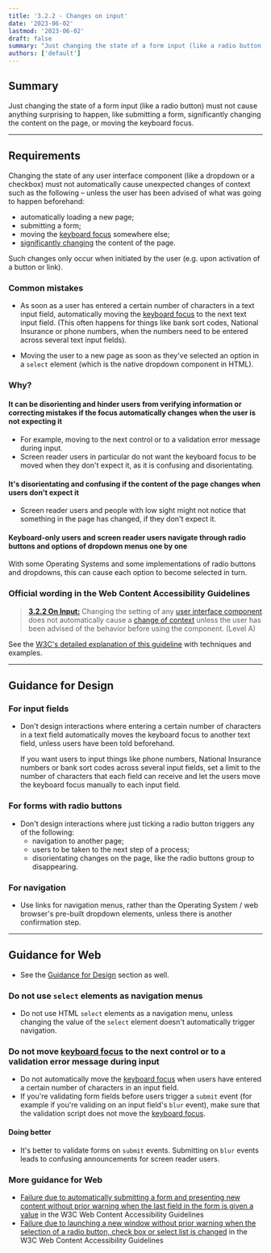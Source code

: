 ```yaml
---
title: '3.2.2 - Changes on input'
date: '2023-06-02'
lastmod: '2023-06-02'
draft: false
summary: "Just changing the state of a form input (like a radio button) must not cause anything surprising to happen, like submitting a form, significantly changing the content on the page, or moving the keyboard focus."
authors: ['default']
---
```


## Summary

Just changing the state of a form input (like a radio button) must not cause anything surprising to happen, like submitting a form, significantly changing the content on the page, or moving the keyboard focus.

---

## Requirements

Changing the state of any user interface component (like a dropdown or a checkbox) must not automatically cause unexpected changes of context such as the following – unless the user has been advised of what was going to happen beforehand:

- automatically loading a new page;
- submitting a form;
- moving the [keyboard focus](/playbook/definitions#keyboard-focus) somewhere else;
- [significantly changing](https://www.w3.org/TR/UNDERSTANDING-WCAG20/consistent-behavior-unpredictable-change.html#context-changedef) the content of the page.

Such changes only occur when initiated by the user (e.g. upon activation of a button or link).

### Common mistakes

- As soon as a user has entered a certain number of characters in a text input field, automatically moving the [keyboard focus](/playbook/definitions#keyboard-focus) to the next text input field. (This often happens for things like bank sort codes, National Insurance or phone numbers, when the numbers need to be entered across several text input fields).

- Moving the user to a new page as soon as they've selected an option in a `select` element (which is the native dropdown component in HTML).

### Why?

#### It can be disorienting and hinder users from verifying information or correcting mistakes if the focus automatically changes when the user is not expecting it

- For example, moving to the next control or to a validation error message during input.
- Screen reader users in particular do not want the keyboard focus to be moved when they don't expect it, as it is confusing and disorientating.

#### It's disorientating and confusing if the content of the page changes when users don't expect it

- Screen reader users and people with low sight might not notice that something in the page has changed, if they don't expect it.

#### Keyboard-only users and screen reader users navigate through radio buttons and options of dropdown menus one by one

With some Operating Systems and some implementations of radio buttons and dropdowns, this can cause each option to become selected in turn.

### Official wording in the Web Content Accessibility Guidelines

> [**3.2.2 On Input:**](https://www.w3.org/TR/UNDERSTANDING-WCAG20/consistent-behavior-unpredictable-change.html) Changing the setting of any [user interface component](https://www.w3.org/TR/UNDERSTANDING-WCAG20/consistent-behavior-unpredictable-change.html#user-interface-componentdef) does not automatically cause a [change of context](https://www.w3.org/TR/UNDERSTANDING-WCAG20/consistent-behavior-unpredictable-change.html#context-changedef) unless the user has been advised of the behavior before using the component. (Level A)

See the [W3C's detailed explanation of this guideline](https://www.w3.org/TR/UNDERSTANDING-WCAG20/consistent-behavior-unpredictable-change.html) with techniques and examples.

---

## Guidance for Design

### For input fields

- Don't design interactions where entering a certain number of characters in a text field automatically moves the keyboard focus to another text field, unless users have been told beforehand.

  If you want users to input things like phone numbers, National Insurance numbers or bank sort codes across several input fields, set a limit to the number of characters that each field can receive and let the users move the keyboard focus manually to each input field.

### For forms with radio buttons

- Don't design interactions where just ticking a radio button triggers any of the following:
  - navigation to another page;
  - users to be taken to the next step of a process;
  - disorientating changes on the page, like the radio buttons group to disappearing.

### For navigation

- Use links for navigation menus, rather than the Operating System / web browser's pre-built dropdown elements, unless there is another confirmation step.

---

## Guidance for Web

- See the [Guidance for Design](#guidance-for-design) section as well.

### Do not use `select` elements as navigation menus

- Do not use HTML `select` elements as a navigation menu, unless changing the value of the `select` element doesn't automatically trigger navigation.

### Do not move [keyboard focus](/playbook/definitions#keyboard-focus) to the next control or to a validation error message during input

- Do not automatically move the [keyboard focus](/playbook/definitions#keyboard-focus) when users have entered a certain number of characters in an input field.
- If you're validating form fields before users trigger a `submit` event (for example if you're validing on an input field's `blur` event), make sure that the validation script does not move the [keyboard focus](/playbook/definitions#keyboard-focus).

#### Doing better

- It's better to validate forms on `submit` events. Submitting on `blur` events leads to confusing announcements for screen reader users.

### More guidance for Web

- [Failure due to automatically submitting a form and presenting new content without prior warning when the last field in the form is given a value](https://www.w3.org/TR/WCAG20-TECHS/F36) in the W3C Web Content Accessibility Guidelines
- [Failure due to launching a new window without prior warning when the selection of a radio button, check box or select list is changed](https://www.w3.org/TR/WCAG20-TECHS/F37) in the W3C Web Content Accessibility Guidelines
